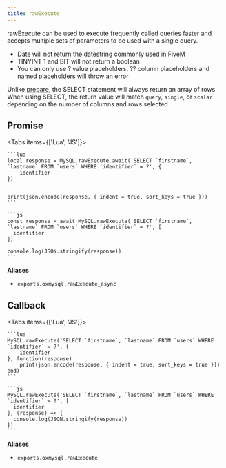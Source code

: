 ```yaml
---
title: rawExecute
---
```



rawExecute can be used to execute frequently called queries faster and accepts multiple sets of parameters to be used with a single query.

- Date will not return the datestring commonly used in FiveM
- TINYINT 1 and BIT will not return a boolean
- You can only use ? value placeholders, ?? column placeholders and named placeholders will throw an error

Unlike [prepare](./prepare), the SELECT statement will always return an array of rows.
When using SELECT, the return value will match `query`, `single`, or `scalar` depending on the number of columns and rows selected.

## Promise

<Tabs items={['Lua', 'JS']}>
  <Tab>

    ```lua
    local response = MySQL.rawExecute.await('SELECT `firstname`, `lastname` FROM `users` WHERE `identifier` = ?', {
        identifier
    })


    print(json.encode(response, { indent = true, sort_keys = true }))
    ```

  </Tab>
  <Tab>

    ```js
    const response = await MySQL.rawExecute('SELECT `firstname`, `lastname` FROM `users` WHERE `identifier` = ?', [
      identifier
    ])

    console.log(JSON.stringify(response))
    ```

  </Tab>
</Tabs>

**Aliases**

- `exports.oxmysql.rawExecute_async`

## Callback

<Tabs items={['Lua', 'JS']}>
  <Tab>

    ```lua
    MySQL.rawExecute('SELECT `firstname`, `lastname` FROM `users` WHERE `identifier` = ?', {
        identifier
    }, function(response)
        print(json.encode(response, { indent = true, sort_keys = true }))
    end)
    ```

  </Tab>
  <Tab>

    ```js
    MySQL.rawExecute('SELECT `firstname`, `lastname` FROM `users` WHERE `identifier` = ?', [
      identifier
    ], (response) => {
      console.log(JSON.stringify(response))
    })
    ```

  </Tab>
</Tabs>

**Aliases**

- `exports.oxmysql.rawExecute`
